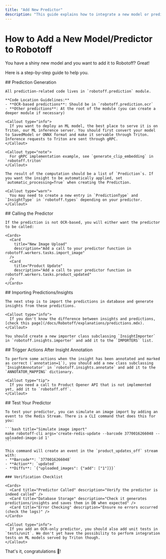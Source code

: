 ```yaml
---
title: "Add New Predictor"
description: "This guide explains how to integrate a new model or predictor into Robotoff. It covers prediction generation, calling the predictor, importing predictions/insights, triggering actions after annotation, and testing your new predictor."
---
```



# How to Add a New Model/Predictor to Robotoff

You have a shiny new model and you want to add it to Robotoff? Great!

Here is a step-by-step guide to help you.

<Steps>
  <Step>
    ## Prediction Generation

    All prediction-related code lives in `robotoff.prediction` module.

    **Code Location Guidelines:**
    - **OCR-based predictions**: Should be in `robotoff.prediction.ocr`
    - **Other predictions**: At the root of the module (you can create a deeper module if necessary)

    <Callout type="info">
      If you want to deploy an ML model, the best place to serve it is on Triton, our ML inference server. You should first convert your model to SavedModel or ONNX format and make it servable through Triton. Inference requests to Triton are sent through gRPC.
    </Callout>

    <Callout type="note">
      For gRPC implementation example, see `generate_clip_embedding` in `robotoff.triton`
    </Callout>

    The result of the computation should be a list of `Prediction`s. If you want the insight to be automatically applied, set `automatic_processing=True` when creating the Prediction. 

    <Callout type="warn">
      You may need to create a new entry in `PredictionType` and `InsightType` in `robotoff.types` depending on your predictor.
    </Callout>
  </Step>

  <Step>
    ## Calling the Predictor

    If the prediction is not OCR-based, you will either want the predictor to be called:

    <Cards>
      <Card 
        title="New Image Upload" 
        description="Add a call to your predictor function in robotoff.workers.tasks.import_image"
      />
      <Card 
        title="Product Update" 
        description="Add a call to your predictor function in robotoff.workers.tasks.product_updated"
      />
    </Cards>
  </Step>

  <Step>
    ## Importing Predictions/Insights

    The next step is to import the predictions in database and generate insights from these predictions. 

    <Callout type="info">
      If you don't know the difference between insights and predictions, [check this page](/docs/Robotoff/explanations/predictions.mdx).
    </Callout>

    You should create a new importer class subclassing `InsightImporter` in `robotoff.insights.importer` and add it to the `IMPORTERS` list.
  </Step>

  <Step>
    ## Trigger Actions After Insight Annotation

    To perform some actions when the insight has been annotated and marked as correct (`annotation=1`), you should add a new class subclassing `InsightAnnotator` in `robotoff.insights.annotate` and add it to the `ANNOTATOR_MAPPING` dictionary.

    <Callout type="tip">
      If you need a call to Product Opener API that is not implemented yet, add it to `robotoff.off`.
    </Callout>
  </Step>

  <Step>
    ## Test Your Predictor

    To test your predictor, you can simulate an image import by adding an event to the Redis Stream. There is a CLI command that does this for you:

    ```bash title="Simulate image import"
    make robotoff-cli args='create-redis-update --barcode 3770016266048 --uploaded-image-id 1'
    ```

    This command will create an event in the `product_updates_off` stream with:
    - **Barcode**: `3770016266048`
    - **Action**: `updated`
    - **Diffs**: `{"uploaded_images": {"add": ["1"]}}`

    ### Verification Checklist

    <Cards>
      <Card title="Predictor Called" description="Verify the predictor is indeed called" />
      <Card title="Database Storage" description="Check it generates predictions/insights and saves them in DB when expected" />
      <Card title="Error Checking" description="Ensure no errors occurred (check the logs)" />
    </Cards>

    <Callout type="info">
      If you add an OCR-only predictor, you should also add unit tests in `tests/unit`. We don't yet have the possibility to perform integration tests on ML models served by Triton though.
    </Callout>
  </Step>
</Steps>

<Callout type="success">
  That's it, congratulations 🎉!
</Callout>